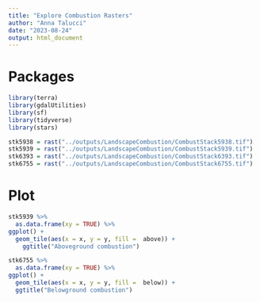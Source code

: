 ```yaml
---
title: "Explore Combustion Rasters"
author: "Anna Talucci"
date: "2023-08-24"
output: html_document
---
```



# Packages
```r
library(terra)
library(gdalUtilities)
library(sf)
library(tidyverse)
library(stars)
```

```r
stk5938 = rast("../outputs/LandscapeCombustion/CombustStack5938.tif")
stk5939 = rast("../outputs/LandscapeCombustion/CombustStack5939.tif")
stk6393 = rast("../outputs/LandscapeCombustion/CombustStack6393.tif")
stk6755 = rast("../outputs/LandscapeCombustion/CombustStack6755.tif")
```
# Plot
```r
stk5939 %>% 
  as.data.frame(xy = TRUE) %>%
ggplot() +
  geom_tile(aes(x = x, y = y, fill =  above)) +
    ggtitle("Aboveground combustion")

```

```r
stk6755 %>% 
  as.data.frame(xy = TRUE) %>%
ggplot() +
  geom_tile(aes(x = x, y = y, fill =  below)) +
  ggtitle("Belowground combustion")

```
